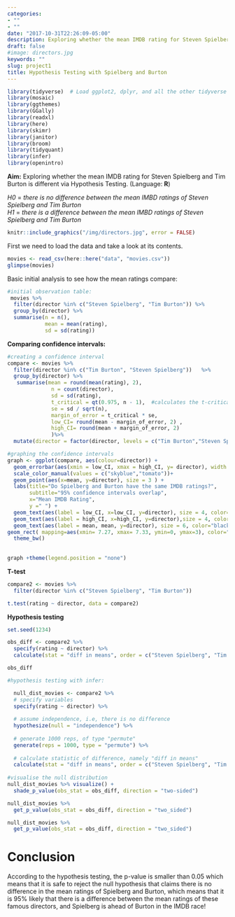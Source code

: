 ```yaml
---
categories:
- ""
- ""
date: "2017-10-31T22:26:09-05:00"
description: Exploring whether the mean IMDB rating for Steven Spielberg and Tim Burton
draft: false
#image: directors.jpg
keywords: ""
slug: project1
title: Hypothesis Testing with Spielberg and Burton
---
```



```r
library(tidyverse)  # Load ggplot2, dplyr, and all the other tidyverse packages
library(mosaic)
library(ggthemes)
library(GGally)
library(readxl)
library(here)
library(skimr)
library(janitor)
library(broom)
library(tidyquant)
library(infer)
library(openintro)
```


**Aim:** Exploring whether the mean IMDB rating for Steven Spielberg and Tim Burton is different via Hypothesis Testing. (Language: **R**)

*H0* = *there is no difference between the mean IMBD ratings of Steven Spielberg and Tim Burton* \
*H1* = *there is a difference between the mean IMBD ratings of Steven Spielberg and Tim Burton*


```r
knitr::include_graphics("/img/directors.jpg", error = FALSE)
```
First we need to load the data and take a look at its contents.
```r
movies <- read_csv(here::here("data", "movies.csv"))
glimpse(movies) 
```

Basic initial analysis to see how the mean ratings compare:
```r

#initial observation table:
 movies %>% 
  filter(director %in% c("Steven Spielberg", "Tim Burton")) %>% 
  group_by(director) %>% 
  summarise(n = n(),
            mean = mean(rating),
            sd = sd(rating))  
```



**Comparing confidence intervals:**
```r
#creating a confidence interval
compare <- movies %>% 
  filter(director %in% c("Tim Burton", "Steven Spielberg"))   %>% 
  group_by(director) %>% 
   summarise(mean = round(mean(rating), 2),
              n = count(director),
              sd = sd(rating),
              t_critical = qt(0.975, n - 1),  #calculates the t-critical
              se = sd / sqrt(n),
              margin_of_error = t_critical * se,
              low_CI= round(mean - margin_of_error, 2) ,
              high_CI= round(mean + margin_of_error, 2)
              )%>%
  mutate(director = factor(director, levels = c("Tim Burton","Steven Spielberg")))

#graphing the confidence intervals
graph <- ggplot(compare, aes(colour=director)) +
  geom_errorbar(aes(xmin = low_CI, xmax = high_CI, y= director), width = 0.1, size = 1.5)  +
  scale_color_manual(values = c("skyblue","tomato"))+
  geom_point(aes(x=mean, y=director), size = 3 ) +
  labs(title="Do Spielberg and Burton have the same IMDB ratings?",
       subtitle="95% confidence intervals overlap",
       x="Mean IMDB Rating",
       y =" ") +
  geom_text(aes(label = low_CI, x=low_CI, y=director), size = 4, color="black", hjust = 1, vjust = 0, nudge_x = 0.05, nudge_y = 0.08) +
  geom_text(aes(label = high_CI, x=high_CI, y=director),size = 4, color="black", hjust = 1, vjust = 0, nudge_x = 0.05, nudge_y = 0.08) +
  geom_text(aes(label = mean, mean, y=director), size = 6, color="black", hjust = 1, vjust = 0, nudge_x = 0.05, nudge_y = 0.08)+
geom_rect( mapping=aes(xmin= 7.27, xmax= 7.33, ymin=0, ymax=3), color="lightgrey", alpha=0.2) +
  theme_bw()
  
  
graph +theme(legend.position = "none") 
```

**T-test**
```r
compare2 <- movies %>% 
  filter(director %in% c("Steven Spielberg", "Tim Burton")) 

t.test(rating ~ director, data = compare2)
```

**Hypothesis testing**

```r

set.seed(1234)

obs_diff <- compare2 %>%
  specify(rating ~ director) %>%
  calculate(stat = "diff in means", order = c("Steven Spielberg", "Tim Burton"))

obs_diff

#hypothesis testing with infer:

  null_dist_movies <- compare2 %>%
  # specify variables
  specify(rating ~ director) %>%
  
  # assume independence, i.e, there is no difference
  hypothesize(null = "independence") %>%
  
  # generate 1000 reps, of type "permute"
  generate(reps = 1000, type = "permute") %>%
  
  # calculate statistic of difference, namely "diff in means"
  calculate(stat = "diff in means", order = c("Steven Spielberg", "Tim Burton"))
  
#visualise the null distribution 
null_dist_movies %>% visualize() +
  shade_p_value(obs_stat = obs_diff, direction = "two-sided")

null_dist_movies %>%
  get_p_value(obs_stat = obs_diff, direction = "two_sided")


```

```r
null_dist_movies %>%
  get_p_value(obs_stat = obs_diff, direction = "two_sided")
```

# Conclusion

According to the hypothesis testing, the p-value is smaller than 0.05 which means that it is safe to reject the null hypothesis that claims there is no difference in the mean ratings of Spielberg and Burton, which means that it is 95% likely that there is a difference between the mean ratings of these famous directors, and Spielberg is ahead of Burton in the IMDB race! 